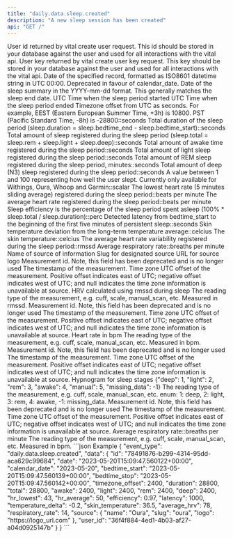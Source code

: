 ```yaml
---
title: "daily.data.sleep.created"
description: "A new sleep session has been created"
api: "GET /"
---
```

<ResponseField name="event_type" type="string" required="false">

</ResponseField>
<ResponseField name="data" type="ClientFacingSleep" required="true">
<Expandable title="ClientFacingSleep">
<ResponseField name="user_id" type="string" required="true">
User id returned by vital create user request. This id should be stored in your database against the user and used for all interactions with the vital api.
</ResponseField>
<ResponseField name="user_key" type="string" required="false">
User key returned by vital create user key request. This key should be stored in your database against the user and used for all interactions with the vital api.
</ResponseField>
<ResponseField name="id" type="string" required="true">

</ResponseField>
<ResponseField name="date" type="string" required="true">
Date of the specified record, formatted as ISO8601 datetime string in UTC 00:00. Deprecated in favour of calendar_date.
</ResponseField>
<ResponseField name="calendar_date" type="string" required="true">
Date of the sleep summary in the YYYY-mm-dd format. This generally matches the sleep end date.
</ResponseField>
<ResponseField name="bedtime_start" type="string" required="true">
UTC Time when the sleep period started
</ResponseField>
<ResponseField name="bedtime_stop" type="string" required="true">
UTC Time when the sleep period ended
</ResponseField>
<ResponseField name="timezone_offset" type="integer" required="false">
Timezone offset from UTC as seconds. For example, EEST (Eastern European Summer Time, +3h) is 10800. PST (Pacific Standard Time, -8h) is -28800::seconds
</ResponseField>
<ResponseField name="duration" type="integer" required="true">
Total duration of the sleep period (sleep.duration = sleep.bedtime_end - sleep.bedtime_start)::seconds
</ResponseField>
<ResponseField name="total" type="integer" required="true">
Total amount of sleep registered during the sleep period (sleep.total = sleep.rem + sleep.light + sleep.deep)::seconds
</ResponseField>
<ResponseField name="awake" type="integer" required="true">
Total amount of awake time registered during the sleep period::seconds
</ResponseField>
<ResponseField name="light" type="integer" required="true">
Total amount of light sleep registered during the sleep period::seconds
</ResponseField>
<ResponseField name="rem" type="integer" required="true">
Total amount of REM sleep registered during the sleep period, minutes::seconds
</ResponseField>
<ResponseField name="deep" type="integer" required="true">
Total amount of deep (N3) sleep registered during the sleep period::seconds
</ResponseField>
<ResponseField name="score" type="integer" required="false">
A value between 1 and 100 representing how well the user slept. Currently only available for Withings, Oura, Whoop and Garmin::scalar
</ResponseField>
<ResponseField name="hr_lowest" type="integer" required="false">
The lowest heart rate (5 minutes sliding average) registered during the sleep period::beats per minute
</ResponseField>
<ResponseField name="hr_average" type="integer" required="false">
The average heart rate registered during the sleep period::beats per minute
</ResponseField>
<ResponseField name="efficiency" type="number" required="false">
Sleep efficiency is the percentage of the sleep period spent asleep (100% * sleep.total / sleep.duration)::perc
</ResponseField>
<ResponseField name="latency" type="integer" required="false">
Detected latency from bedtime_start to the beginning of the first five minutes of persistent sleep::seconds
</ResponseField>
<ResponseField name="temperature_delta" type="number" required="false">
Skin temperature deviation from the long-term temperature average::celcius
</ResponseField>
<ResponseField name="skin_temperature" type="number" required="false">
The skin temperature::celcius
</ResponseField>
<ResponseField name="average_hrv" type="number" required="false">
The average heart rate variability registered during the sleep period::rmssd
</ResponseField>
<ResponseField name="respiratory_rate" type="number" required="false">
Average respiratory rate::breaths per minute
</ResponseField>
<ResponseField name="source" type="ClientFacingSource" required="true">
<Expandable title="ClientFacingSource">
<ResponseField name="name" type="string" required="true">
Name of source of information
</ResponseField>
<ResponseField name="slug" type="string" required="true">
Slug for designated source
</ResponseField>
<ResponseField name="logo" type="string" required="true">
URL for source logo
</ResponseField>
</Expandable>
</ResponseField>
<ResponseField name="sleep_stream" type="ClientFacingSleepStream" required="false">
<Expandable title="ClientFacingSleepStream">
<ResponseField name="hrv" type="ClientFacingHRVTimeseries[]" required="false">

<ResponseField name="id" type="integer" required="false">
Measurement id. Note, this field has been deprecated and is no longer used
</ResponseField>
<ResponseField name="timestamp" type="string" required="true">
The timestamp of the measurement.
</ResponseField>
<ResponseField name="timezone_offset" type="integer" required="false">
Time zone UTC offset of the measurement. Positive offset indicates east of UTC; negative offset indicates west of UTC; and null indicates the time zone information is unavailable at source.
</ResponseField>
<ResponseField name="value" type="number" required="true">
HRV calculated using rmssd during sleep
</ResponseField>
<ResponseField name="type" type="string" required="false">
The reading type of the measurement, e.g. cuff, scale, manual_scan, etc.
</ResponseField>
<ResponseField name="unit" type="string" required="true">
Measured in rmssd.
</ResponseField>
</ResponseField>
<ResponseField name="heartrate" type="ClientFacingHeartRateTimeseries[]" required="false">

<ResponseField name="id" type="integer" required="false">
Measurement id. Note, this field has been deprecated and is no longer used
</ResponseField>
<ResponseField name="timestamp" type="string" required="true">
The timestamp of the measurement.
</ResponseField>
<ResponseField name="timezone_offset" type="integer" required="false">
Time zone UTC offset of the measurement. Positive offset indicates east of UTC; negative offset indicates west of UTC; and null indicates the time zone information is unavailable at source.
</ResponseField>
<ResponseField name="value" type="number" required="true">
Heart rate in bpm
</ResponseField>
<ResponseField name="type" type="string" required="false">
The reading type of the measurement, e.g. cuff, scale, manual_scan, etc.
</ResponseField>
<ResponseField name="unit" type="string" required="true">
Measured in bpm.
</ResponseField>
</ResponseField>
<ResponseField name="hypnogram" type="ClientFacingHypnogramTimeseries[]" required="false">

<ResponseField name="id" type="integer" required="false">
Measurement id. Note, this field has been deprecated and is no longer used
</ResponseField>
<ResponseField name="timestamp" type="string" required="true">
The timestamp of the measurement.
</ResponseField>
<ResponseField name="timezone_offset" type="integer" required="false">
Time zone UTC offset of the measurement. Positive offset indicates east of UTC; negative offset indicates west of UTC; and null indicates the time zone information is unavailable at source.
</ResponseField>
<ResponseField name="value" type="number" required="true">
Hypnogram for sleep stages {"deep": 1, "light": 2, "rem": 3, "awake": 4, "manual": 5, "missing_data": -1}
</ResponseField>
<ResponseField name="type" type="string" required="false">
The reading type of the measurement, e.g. cuff, scale, manual_scan, etc.
</ResponseField>
<ResponseField name="unit" type="string" required="true">
enum: 1: deep, 2: light, 3: rem, 4: awake, -1: missing_data.
</ResponseField>
</ResponseField>
<ResponseField name="respiratory_rate" type="ClientFacingRespiratoryRateTimeseries[]" required="false">

<ResponseField name="id" type="integer" required="false">
Measurement id. Note, this field has been deprecated and is no longer used
</ResponseField>
<ResponseField name="timestamp" type="string" required="true">
The timestamp of the measurement.
</ResponseField>
<ResponseField name="timezone_offset" type="integer" required="false">
Time zone UTC offset of the measurement. Positive offset indicates east of UTC; negative offset indicates west of UTC; and null indicates the time zone information is unavailable at source.
</ResponseField>
<ResponseField name="value" type="number" required="true">
Average respiratory rate::breaths per minute
</ResponseField>
<ResponseField name="type" type="string" required="false">
The reading type of the measurement, e.g. cuff, scale, manual_scan, etc.
</ResponseField>
<ResponseField name="unit" type="string" required="true">
Measured in bpm.
</ResponseField>
</ResponseField>
</Expandable>
</ResponseField>
</Expandable>
</ResponseField>
<ResponseExample>
```json Example
{
  "event_type": "daily.data.sleep.created",
  "data": {
    "id": "78491876-b299-4314-95dd-aca629c99684",
    "date": "2023-05-20T15:09:47.560122+00:00",
    "calendar_date": "2023-05-20",
    "bedtime_start": "2023-05-20T15:09:47.560139+00:00",
    "bedtime_stop": "2023-05-20T15:09:47.560142+00:00",
    "timezone_offset": 2400,
    "duration": 28800,
    "total": 28800,
    "awake": 2400,
    "light": 2400,
    "rem": 2400,
    "deep": 2400,
    "hr_lowest": 43,
    "hr_average": 50,
    "efficiency": 0.97,
    "latency": 1000,
    "temperature_delta": -0.2,
    "skin_temperature": 36.5,
    "average_hrv": 78,
    "respiratory_rate": 14,
    "source": {
      "name": "Oura",
      "slug": "oura",
      "logo": "https://logo_url.com"
    },
    "user_id": "36f4f884-4ed1-4b03-af27-a04d0925147b"
  }
}
```
</ResponseExample> 
